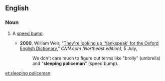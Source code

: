 ==English==

===Noun===
{{en-noun|sg=[[sleeping]] [[policeman]]|sleeping policemen}}

# {{British|and|Caribbean English|idiomatic}} A [[speed bump]].
#*'''2000''', William Weir, "[http://edition.cnn.com/2000/LOCAL/northeast/07/05/har.yankspeak/ They're looking up 'Yankspeak' for the Oxford English Dictionary]," ''CNN.com (Northeast edition)'', 5 July,
#*:We don't care much to figure out terms like "brolly" (umbrella) and "'''sleeping policeman'''" (speed bump).

[[et:sleeping policeman]]